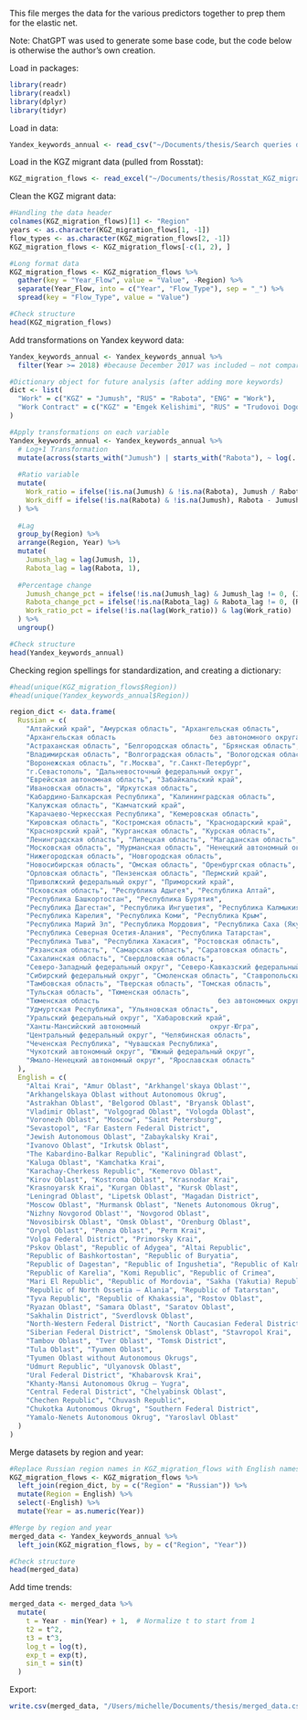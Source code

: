 This file merges the data for the various predictors together to prep them for the elastic net.

Note: ChatGPT was used to generate some base code, but the code below is otherwise the author's own creation. 

Load in packages:
```r
library(readr)
library(readxl)
library(dplyr)
library(tidyr)
```

Load in data:
```r
Yandex_keywords_annual <- read_csv("~/Documents/thesis/Search queries data/Yandex Wordstat queries/Yandex_keywords_annual.csv")
```

Load in the KGZ migrant data (pulled from Rosstat):
```r
KGZ_migration_flows <- read_excel("~/Documents/thesis/Rosstat_KGZ_migration_flows.xlsx", skip = 2)
```

Clean the KGZ migrant data:
```r
#Handling the data header
colnames(KGZ_migration_flows)[1] <- "Region"
years <- as.character(KGZ_migration_flows[1, -1]) 
flow_types <- as.character(KGZ_migration_flows[2, -1])
KGZ_migration_flows <- KGZ_migration_flows[-c(1, 2), ]

#Long format data
KGZ_migration_flows <- KGZ_migration_flows %>%
  gather(key = "Year_Flow", value = "Value", -Region) %>%
  separate(Year_Flow, into = c("Year", "Flow_Type"), sep = "_") %>%
  spread(key = "Flow_Type", value = "Value")

#Check structure
head(KGZ_migration_flows)
```

Add transformations on Yandex keyword data:
```r
Yandex_keywords_annual <- Yandex_keywords_annual %>%
  filter(Year >= 2018) #because December 2017 was included — not comparable

#Dictionary object for future analysis (after adding more keywords)
dict <- list(
  "Work" = c("KGZ" = "Jumush", "RUS" = "Rabota", "ENG" = "Work"),
  "Work Contract" = c("KGZ" = "Emgek Kelishimi", "RUS" = "Trudovoi Dogovor", "ENG" = "Work Contract")
)

#Apply transformations on each variable
Yandex_keywords_annual <- Yandex_keywords_annual %>%
  # Log+1 Transformation
  mutate(across(starts_with("Jumush") | starts_with("Rabota"), ~ log(. + 1), .names = "log_{col}")) %>%
  
  #Ratio variable
  mutate(
    Work_ratio = ifelse(!is.na(Jumush) & !is.na(Rabota), Jumush / Rabota, NA),
    Work_diff = ifelse(!is.na(Rabota) & !is.na(Jumush), Rabota - Jumush, NA)
  ) %>%
  
  #Lag
  group_by(Region) %>%
  arrange(Region, Year) %>%
  mutate(
    Jumush_lag = lag(Jumush, 1),
    Rabota_lag = lag(Rabota, 1),
    
  #Percentage change
    Jumush_change_pct = ifelse(!is.na(Jumush_lag) & Jumush_lag != 0, (Jumush - Jumush_lag) / Jumush_lag * 100, 0),
    Rabota_change_pct = ifelse(!is.na(Rabota_lag) & Rabota_lag != 0, (Rabota - Rabota_lag) / Rabota_lag * 100, 0),
    Work_ratio_pct = ifelse(!is.na(lag(Work_ratio)) & lag(Work_ratio) != 0, (Work_ratio - lag(Work_ratio)) / Work_ratio * 100, 0)
  ) %>%
  ungroup()

#Check structure
head(Yandex_keywords_annual)
```

Checking region spellings for standardization, and creating a dictionary:
```r
#head(unique(KGZ_migration_flows$Region))
#head(unique(Yandex_keywords_annual$Region))

region_dict <- data.frame(
  Russian = c(
    "Алтайский край", "Амурская область", "Архангельская область", 
    "Архангельская область                       без автономного округа", 
    "Астраханская область", "Белгородская область", "Брянская область", 
    "Владимирская область", "Волгоградская область", "Вологодская область", 
    "Воронежская область", "г.Москва", "г.Санкт-Петербург", 
    "г.Севастополь", "Дальневосточный федеральный округ", 
    "Еврейская автономная область", "Забайкальский край", 
    "Ивановская область", "Иркутская область", 
    "Кабардино-Балкарская Республика", "Калининградская область", 
    "Калужская область", "Камчатский край", 
    "Карачаево-Черкесская Республика", "Кемеровская область", 
    "Кировская область", "Костромская область", "Краснодарский край", 
    "Красноярский край", "Курганская область", "Курская область", 
    "Ленинградская область", "Липецкая область", "Магаданская область", 
    "Московская область", "Мурманская область", "Ненецкий автономный округ", 
    "Нижегородская область", "Новгородская область", 
    "Новосибирская область", "Омская область", "Оренбургская область", 
    "Орловская область", "Пензенская область", "Пермский край", 
    "Приволжский федеральный округ", "Приморский край", 
    "Псковская область", "Республика Адыгея", "Республика Алтай", 
    "Республика Башкортостан", "Республика Бурятия", 
    "Республика Дагестан", "Республика Ингушетия", "Республика Калмыкия", 
    "Республика Карелия", "Республика Коми", "Республика Крым", 
    "Республика Марий Эл", "Республика Мордовия", "Республика Саха (Якутия)", 
    "Республика Северная Осетия-Алания", "Республика Татарстан", 
    "Республика Тыва", "Республика Хакасия", "Ростовская область", 
    "Рязанская область", "Самарская область", "Саратовская область", 
    "Сахалинская область", "Свердловская область", 
    "Северо-Западный федеральный округ", "Северо-Кавказский федеральный округ", 
    "Сибирский федеральный округ", "Смоленская область", "Ставропольский край", 
    "Тамбовская область", "Тверская область", "Томская область", 
    "Тульская область", "Тюменская область", 
    "Тюменская область                             без автономных округов", 
    "Удмуртская Республика", "Ульяновская область", 
    "Уральский федеральный округ", "Хабаровский край", 
    "Ханты-Мансийский автономный                 округ-Югра", 
    "Центральный федеральный округ", "Челябинская область", 
    "Чеченская Республика", "Чувашская Республика", 
    "Чукотский автономный округ", "Южный федеральный округ", 
    "Ямало-Ненецкий автономный округ", "Ярославская область"
  ),
  English = c(
    "Altai Krai", "Amur Oblast", "Arkhangel'skaya Oblast'", 
    "Arkhangelskaya Oblast without Autonomous Okrug", 
    "Astrakhan Oblast", "Belgorod Oblast", "Bryansk Oblast", 
    "Vladimir Oblast", "Volgograd Oblast", "Vologda Oblast", 
    "Voronezh Oblast", "Moscow", "Saint Petersburg", 
    "Sevastopol", "Far Eastern Federal District", 
    "Jewish Autonomous Oblast", "Zabaykalsky Krai", 
    "Ivanovo Oblast", "Irkutsk Oblast", 
    "The Kabardino-Balkar Republic", "Kaliningrad Oblast", 
    "Kaluga Oblast", "Kamchatka Krai", 
    "Karachay-Cherkess Republic", "Kemerovo Oblast", 
    "Kirov Oblast", "Kostroma Oblast", "Krasnodar Krai", 
    "Krasnoyarsk Krai", "Kurgan Oblast", "Kursk Oblast", 
    "Leningrad Oblast", "Lipetsk Oblast", "Magadan District", 
    "Moscow Oblast", "Murmansk Oblast", "Nenets Autonomous Okrug", 
    "Nizhny Novgorod Oblast'", "Novgorod Oblast", 
    "Novosibirsk Oblast", "Omsk Oblast", "Orenburg Oblast", 
    "Oryol Oblast", "Penza Oblast", "Perm Krai", 
    "Volga Federal District", "Primorsky Krai", 
    "Pskov Oblast", "Republic of Adygea", "Altai Republic", 
    "Republic of Bashkortostan", "Republic of Buryatia", 
    "Republic of Dagestan", "Republic of Ingushetia", "Republic of Kalmykia", 
    "Republic of Karelia", "Komi Republic", "Republic of Crimea", 
    "Mari El Republic", "Republic of Mordovia", "Sakha (Yakutia) Republic", 
    "Republic of North Ossetia — Alania", "Republic of Tatarstan", 
    "Tyva Republic", "Republic of Khakassia", "Rostov Oblast", 
    "Ryazan Oblast", "Samara Oblast", "Saratov Oblast", 
    "Sakhalin District", "Sverdlovsk Oblast", 
    "North-Western Federal District", "North Caucasian Federal District", 
    "Siberian Federal District", "Smolensk Oblast", "Stavropol Krai", 
    "Tambov Oblast", "Tver Oblast", "Tomsk District", 
    "Tula Oblast", "Tyumen Oblast", 
    "Tyumen Oblast without Autonomous Okrugs", 
    "Udmurt Republic", "Ulyanovsk Oblast", 
    "Ural Federal District", "Khabarovsk Krai", 
    "Khanty-Mansi Autonomous Okrug — Yugra", 
    "Central Federal District", "Chelyabinsk Oblast", 
    "Chechen Republic", "Chuvash Republic", 
    "Chukotka Autonomous Okrug", "Southern Federal District", 
    "Yamalo-Nenets Autonomous Okrug", "Yaroslavl Oblast"
  )
)
```

Merge datasets by region and year:
```r
#Replace Russian region names in KGZ_migration_flows with English names
KGZ_migration_flows <- KGZ_migration_flows %>%
  left_join(region_dict, by = c("Region" = "Russian")) %>%
  mutate(Region = English) %>%
  select(-English) %>%
  mutate(Year = as.numeric(Year)) 

#Merge by region and year
merged_data <- Yandex_keywords_annual %>%
  left_join(KGZ_migration_flows, by = c("Region", "Year"))

#Check structure
head(merged_data)
```

Add time trends:
```r
merged_data <- merged_data %>%
  mutate(
    t = Year - min(Year) + 1,  # Normalize t to start from 1
    t2 = t^2,
    t3 = t^3,
    log_t = log(t),
    exp_t = exp(t),
    sin_t = sin(t)
  )
```

Export:
```r
write.csv(merged_data, "/Users/michelle/Documents/thesis/merged_data.csv", row.names = FALSE)
```

